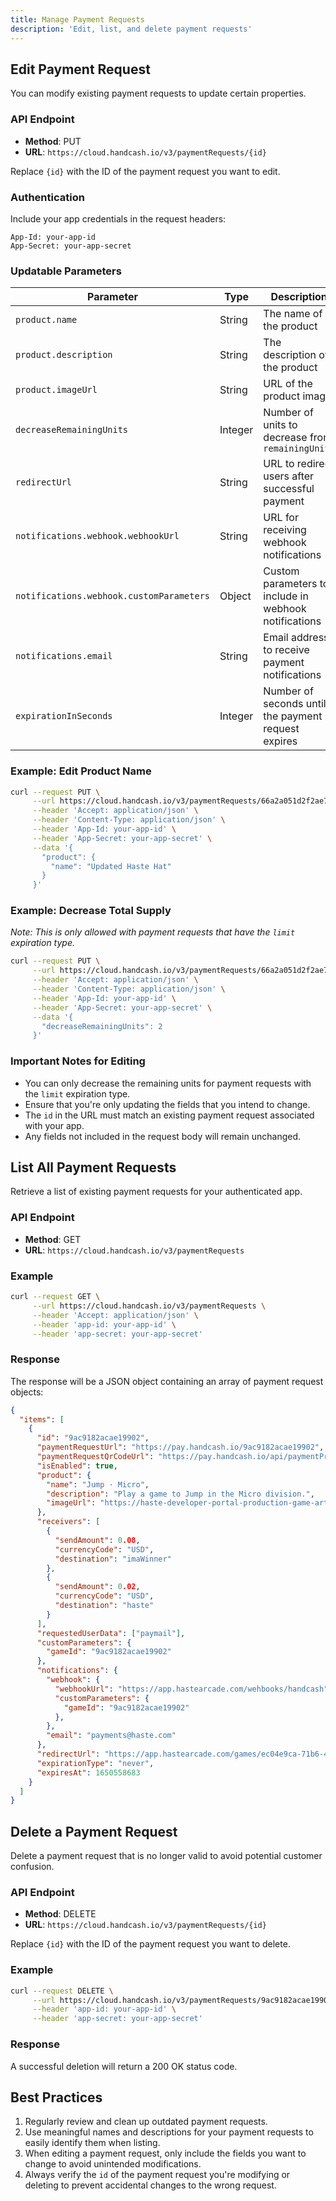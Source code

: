 ```yaml
---
title: Manage Payment Requests
description: 'Edit, list, and delete payment requests'
---
```


## Edit Payment Request

You can modify existing payment requests to update certain properties.

### API Endpoint

- **Method**: PUT
- **URL**: `https://cloud.handcash.io/v3/paymentRequests/{id}`

Replace `{id}` with the ID of the payment request you want to edit.

### Authentication

Include your app credentials in the request headers:

```
App-Id: your-app-id
App-Secret: your-app-secret
```

### Updatable Parameters

| Parameter | Type | Description |
|-----------|------|-------------|
| `product.name` | String | The name of the product |
| `product.description` | String | The description of the product |
| `product.imageUrl` | String | URL of the product image |
| `decreaseRemainingUnits` | Integer | Number of units to decrease from `remainingUnits` |
| `redirectUrl` | String | URL to redirect users after successful payment |
| `notifications.webhook.webhookUrl` | String | URL for receiving webhook notifications |
| `notifications.webhook.customParameters` | Object | Custom parameters to include in webhook notifications |
| `notifications.email` | String | Email address to receive payment notifications |
| `expirationInSeconds` | Integer | Number of seconds until the payment request expires |

### Example: Edit Product Name

```bash
curl --request PUT \
     --url https://cloud.handcash.io/v3/paymentRequests/66a2a051d2f2ae72b1f9dd89 \
     --header 'Accept: application/json' \
     --header 'Content-Type: application/json' \
     --header 'App-Id: your-app-id' \
     --header 'App-Secret: your-app-secret' \
     --data '{
       "product": {
         "name": "Updated Haste Hat"
       }
     }'
```

### Example: Decrease Total Supply

*Note: This is only allowed with payment requests that have the `limit` expiration type.*

```bash
curl --request PUT \
     --url https://cloud.handcash.io/v3/paymentRequests/66a2a051d2f2ae72b1f9dd89 \
     --header 'Accept: application/json' \
     --header 'Content-Type: application/json' \
     --header 'App-Id: your-app-id' \
     --header 'App-Secret: your-app-secret' \
     --data '{
       "decreaseRemainingUnits": 2
     }'
```

### Important Notes for Editing

- You can only decrease the remaining units for payment requests with the `limit` expiration type.
- Ensure that you're only updating the fields that you intend to change.
- The `id` in the URL must match an existing payment request associated with your app.
- Any fields not included in the request body will remain unchanged.

## List All Payment Requests

Retrieve a list of existing payment requests for your authenticated app.

### API Endpoint

- **Method**: GET
- **URL**: `https://cloud.handcash.io/v3/paymentRequests`

### Example

```bash
curl --request GET \
     --url https://cloud.handcash.io/v3/paymentRequests \
     --header 'Accept: application/json' \
     --header 'app-id: your-app-id' \
     --header 'app-secret: your-app-secret'
```

### Response

The response will be a JSON object containing an array of payment request objects:

```json
{
  "items": [
    {
      "id": "9ac9182acae19902",
      "paymentRequestUrl": "https://pay.handcash.io/9ac9182acae19902",
      "paymentRequestQrCodeUrl": "https://pay.handcash.io/api/paymentPreview/qr/9ac9182acae19902",
      "isEnabled": true,
      "product": {
        "name": "Jump · Micro",
        "description": "Play a game to Jump in the Micro division.",
        "imageUrl": "https://haste-developer-portal-production-game-art.s3.amazonaws.com/Jump/gameicon.png"
      },
      "receivers": [
        {
          "sendAmount": 0.08,
          "currencyCode": "USD",
          "destination": "imaWinner"
        },
        {
          "sendAmount": 0.02,
          "currencyCode": "USD",
          "destination": "haste"
        }
      ],
      "requestedUserData": ["paymail"],
      "customParameters": {
        "gameId": "9ac9182acae19902"
      },
      "notifications": {
        "webhook": {
          "webhookUrl": "https://app.hastearcade.com/wehbooks/handcash",
          "customParameters": {
            "gameId": "9ac9182acae19902"
          },
        },
        "email": "payments@haste.com"
      },
      "redirectUrl": "https://app.hastearcade.com/games/ec04e9ca-71b6-4fb2-abb0-b6a2da072fb9",
      "expirationType": "never",
      "expiresAt": 1650558683
    }
  ]
}
```

## Delete a Payment Request

Delete a payment request that is no longer valid to avoid potential customer confusion.

### API Endpoint

- **Method**: DELETE
- **URL**: `https://cloud.handcash.io/v3/paymentRequests/{id}`

Replace `{id}` with the ID of the payment request you want to delete.

### Example

```bash
curl --request DELETE \
     --url https://cloud.handcash.io/v3/paymentRequests/9ac9182acae19902 \
     --header 'app-id: your-app-id' \
     --header 'app-secret: your-app-secret'
```

### Response

A successful deletion will return a 200 OK status code.

## Best Practices

1. Regularly review and clean up outdated payment requests.
2. Use meaningful names and descriptions for your payment requests to easily identify them when listing.
3. When editing a payment request, only include the fields you want to change to avoid unintended modifications.
4. Always verify the `id` of the payment request you're modifying or deleting to prevent accidental changes to the wrong request.